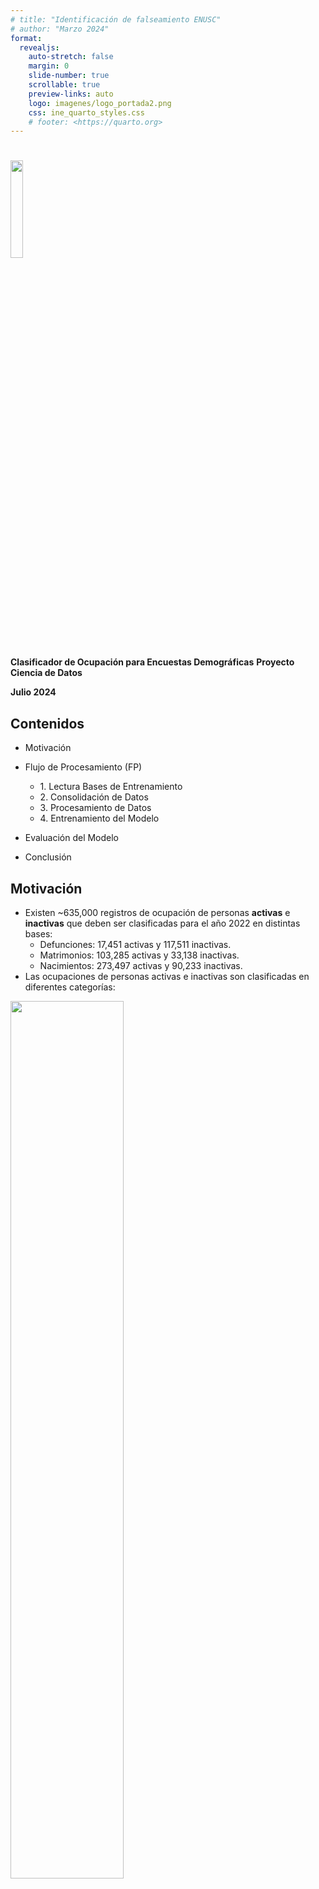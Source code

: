 ```yaml
---
# title: "Identificación de falseamiento ENUSC"
# author: "Marzo 2024"
format:
  revealjs:
    auto-stretch: false
    margin: 0
    slide-number: true
    scrollable: true
    preview-links: auto
    logo: imagenes/logo_portada2.png
    css: ine_quarto_styles.css
    # footer: <https://quarto.org>
---
```


#

[]{.linea-superior} 
[]{.linea-inferior} 

<!---
 <img src="imagenes/logo_portada2.png" style="width: 20%"/>  
--->

<img src="imagenes/logo_portada2.png" width="20%"/>  


[**Clasificador de Ocupación para Encuestas Demográficas**]{.big-par .center-justified}
[**Proyecto Ciencia de Datos**]{.medium-par.center-justified}

[**Julio 2024**]{.big-par .center-justified}


## [Contenidos]{.big-par}  

<!-- ::: {.incremental} -->

- Motivación

- Flujo de Procesamiento (FP)
  - [1. Lectura Bases de Entrenamiento]{.medium-par} 
  - [2. Consolidación de Datos]{.medium-par} 
  - [3. Procesamiento de Datos]{.medium-par} 
  - [4. Entrenamiento del Modelo]{.medium-par} 

- Evaluación del Modelo
  
- Conclusión
<!-- ::: -->



## [Motivación]{.big-par}

::: {.incremental .medium-par}
- Existen ~635,000 registros de ocupación de personas **activas** e **inactivas** que deben ser clasificadas para el año 2022 en distintas bases:
  - Defunciones: 17,451 activas y 117,511 inactivas.
  - Matrimonios: 103,285 activas y 33,138 inactivas.
  - Nacimientos: 273,497 activas y 90,233 inactivas. 
- Las ocupaciones de personas activas e inactivas son clasificadas en diferentes categorías:
:::

:::: {layout-ncol=2}

::: fragment

<!-- ::: {.center}
Inactivas
::: -->

[<img src="imagenes/data/classes_inactivos.png" width="60%"/>]{.center} 

:::

::: fragment

<!-- ::: {.center}
Activas
::: -->

[<img src="imagenes/data/classes_activos.png" width="60%"/>]{.center} 

:::

<!-- []{.small-par} -->

::::


::: {.incremental .medium-par}
- La codificación de ocupaciones es un proceso que demanda tiempo y sujeto a diferentes criterios de clasificación, lo que aumenta su complejidad. 
  - Surge la necesidad de contar con un modelo automático de clasificación.
:::


<!-- ## [Flujo de Procesamiento]{.big-par}

<!-- ::: {.incremental .medium-par-2}
1. Lectura Bases de Entrenamiento. <br><br>
2. Consolidación de Datos. <br><br>
3. Procesamiento de Datos. <br><br>
4. Entrenamiento del Modelo. <br><br>
5. Evaluación del Modelo.
::: -->

<!-- . . .

::: {.center}
![](imagenes/data_ochestration_landscape.png){width="70%"}
::: -->


## [FP | 1. Lectura Bases de Entrenamiento]{.big-par}

::: {.center}
![](imagenes/data/data_processing_worfkflow_read_data.png){width="100%"}
:::



## [FP | 2. Consolidación de Datos]{.big-par}

::: {.incremental .medium-par}
- Datos son consolidadas en una gran tabla común, que incluye todas las bases de entrenamiento .
:::

. . .

::: {.center}
![](imagenes/data/data_processing_worfkflow_consolidate_data.png){width="65%"}
:::



## [FP | 3. Procesamiento de Datos]{.big-par}

::: {.incremental .medium-par}
- Glosas son simplificadas, eliminando palabras innecesarias para el entrenamiento del modelo.
:::

[]{.small-par}

. . .

::: {.center}
![](imagenes/data/data_processing_worfkflow_process_data.png){width="55%"}
:::



## [FP | 4. Entrenamiento del Modelo]{.big-par}

::: {.incremental .medium-par}
- Entrenamiento por separado para personas con condición de actividad **activas** e **inactivas**, ya que la clasificación de ocupación usada difiere entre ambos casos. 
- No se realizaron predicciones para personas con otra condición de actividad (por ejemplo cesante, ignorado, etc.).
- Se exploraron 5 modelos de clasificación construidos con diferentes combinaciones de variables.
  - Modelo seleccionado para **activas**: entrenamiento 80% (557,453), test 20% (139,364).
  - Modelo seleccionado para **inactivas**: entrenamiento 80% (331,680), test 20% (82,920). 
:::

. . .

::: {.small-par}

| Modelo | Detalle| Ejemplo glosa
|---|---|---|
| 1 | Glosa original | trabajador social
| 2 | Variables edad (numérica) + categoría, curso, nivel (categóricas)  | 
| 3 | Glosa categórica | empleado educación superior quinto año
| **[4]{style="color:red;"}** | **[Glosa extendida: 1 + 3]{style="color:red;"}** | **[trabajador social empleado educación superior quinto año]{style="color:red;"}**
| 5 | Glosa extendida: 4 + edad | trabajador social edad 26 años empleado educación superior quinto año 

: {tbl-colwidths="[10,30,60]"}

:::



## [FP | 4. Entrenamiento del Modelo]{.big-par}

::: {.incremental .medium-par}
- Como modelo se usó una red neural recurrente LSTM (Long Short-Term Memory), que es una arquitectura diseñada especialmente para aprender dependencias en datos que forman secuencias (ejemplo: una glosa de texto).
- Para mejorar el aprendizaje del modelo, se agregó una capa preliminar que incluye [word embeddings](https://github.com/dccuchile/spanish-word-embeddings/) pre-entrenados.
  - Los embeddings son representaciones de palabras como vectores numéricos, que permiten modelar la relación semántica entre palabras.
  - En nuestro caso, los embeddings capturan la relación entre palabras en las glosas de entrenamiento, lo que beneficia al entrenamiento del modelo.
:::



## [Evaluación del Modelo: Inactivos | Métricas]{.big-par}

::: {.center}
![](imagenes/model/model_metrics_inactivos.png){width="90%"}
:::



## [Evaluación del Modelo: Inactivos | Codificación Manual]{.big-par}

::: {.r-stack fragment-index=2 .center}

![](imagenes/model/model_manual_codification_inactivos_1.png){.fragment .fade-in-then-out width="100%"}

![](imagenes/model/model_manual_codification_inactivos_2.png){.fragment .fade-in-then-out width="100%"}

![](imagenes/model/model_manual_codification_inactivos_3.png){.fragment .fade-in-then-out width="100%"}

![](imagenes/model/model_manual_codification_inactivos_4.png){.fragment .fade-in-then-out width="100%"}

:::



## [Evaluación del Modelo: Activos | Métricas]{.big-par}

::: {.center}
![](imagenes/model/model_metrics_activos.png){width="90%"}
:::



## [Evaluación del Modelo: Activos | Codificación Manual]{.big-par}

::: {.r-stack fragment-index=2 .center}

![](imagenes/model/model_manual_codification_activos_1.png){.fragment .fade-in-then-out width="100%"}

![](imagenes/model/model_manual_codification_activos_2.png){.fragment .fade-in-then-out width="100%"}

![](imagenes/model/model_manual_codification_activos_3.png){.fragment .fade-in-then-out width="100%"}

![](imagenes/model/model_manual_codification_activos_4.png){.fragment .fade-in-then-out width="100%"}

:::



## [Evaluación del Modelo: Activos | Predicciones "Falsas"]{.big-par}

::: {.r-stack fragment-index= .center}

![](imagenes/model/model_prediction_activos_classes_pred_2_true_3_1.png){.fragment .fade-in-then-out width="85%"}

![](imagenes/model/model_prediction_activos_classes_pred_3_true_2_1.png){.fragment .fade-in-then-out width="85%"}

![](imagenes/model/model_prediction_activos_classes_pred_3_true_X_1.png){.fragment .fade-in-then-out width="85%"}

![](imagenes/model/model_prediction_activos_classes_pred_7_true_X_1.png){.fragment .fade-in-then-out width="85%"}

![](imagenes/model/model_prediction_activos_classes_pred_X_true_2_1.png){.fragment .fade-in-then-out width="85%"}

![](imagenes/model/model_prediction_activos_classes_pred_X_true_2_2.png){.fragment .fade-in-then-out width="85%"}

:::



## [Conclusión]{.big-par}

::: {.incremental .medium-par}
- Se consiguió entrenar **dos modelos clasificadores de ocupaciones** que muestran una alta precisión (*accuracy*): **0.95** en registros **activos** y **0.99** en **inactivos**.
<!-- - Se compartió un [repo](https://github.com/inesscc/ciuo88) con instrucciones para ejecutar tanto el flujo de procesamiento de datos, el entrenamiento o para obtener clasificaciones en nuevos registros. -->
- La probabilidad con que cada modelo predice una ocupación es un parámetro que permite estimar el **% de clasificación manual** requerido por parte de analistas:
  - Para el clasificador de personas **inactivas**, usar:
    - una alta prob (0.98) implica clasificar manualmente el 0.67% de registros (1,613),
    - mientras una baja prob (0.72) implica hacerlo para el 0.01% de registros (24), casi sin pérdida en *accuracy*.
  - Para el clasificador de personas **activas**, usar:
    - una alta prob (0.98) implica clasificar manualmente el 15.3% de los registros (60,474).
    - mientras una baja prob (0.50) implica hacerlo para el 0.53% de registros (2,079), con una dismunición en *accuracy* del 3% (0.993 a 0.961).
- Ocupaciones predichas *incorrectamente* por el **clasificador de personas activas**: 
  - En su mayoría pueden explicarse por las palabras comunes en las glosas de la clase predicha.
  - En particular, glosas mal escritas tienden a hacer clasificadas en la clase **ignorado (X)**. 
    - A futuro esto puede mejorarse **corrigiendo dichas glosas** o **perfeccionando el modelo** para aprender mejor la estructura interna de las palabras.
- **Nuestra recomendación:** ambos clasificadores muestran una robustez suficiente y pueden ser usados minimizando lo más posible la codificación manual.
:::



#

[<img src="imagenes/logo_portada2.png" width="20%"/>]{.center}

[**Clasificador de Ocupación para Encuestas Demográficas**]{.big-par .center-justified}
[**Proyecto Ciencia de Datos**]{.medium-par.center-justified}

[**Julio 2024**]{.big-par .center-justified}


[]{.linea-superior} 
[]{.linea-inferior} 




